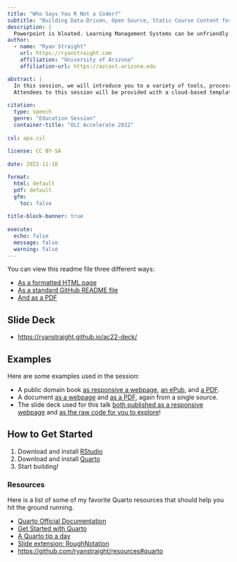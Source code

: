 ```yaml
---
title: "Who Says You R Not a Coder?"
subtitle: "Building Data-Driven, Open Source, Static Course Content for Accessibility and Interactivity with R"
description: |
  Powerpoint is bloated. Learning Management Systems can be unfriendly. Proprietary tools can just disappear tomorrow. What's the solution? Join this session to discover how to create and distribute impressive, accessible, responsive, truly interactive course websites, instructional materials, and slide decks with plain text and a little R magic. No coding knowledge necessary and relevant to all!
author:
  - name: "Ryan Straight"
    url: https://ryanstraight.com
    affiliation: "University of Arizona"
    affiliation-url: https://azcast.arizona.edu

abstract: |
  In this session, we will introduce you to a variety of tools, processes, and methods to take home with you and explore. Using an existing Statistics class as an example, you'll see how you can use simple, plain text and minimum code to build portable, accessible, and truly interactive content that is data-driven and open. While the example we use is an upper-division applied statistics class, the methods used can be (and are!) applied to any discipline and any level. We will barely scratch the surface in the time allotted, so attendees will go home with an overflowing toolbox to explore. As an added bonus, if you're into OER, you'll find an open source method for creating and distributing multimedia texts using the same exact tools.
  Attendees to this session will be provided with a cloud-based template for building these accessible and compact experiences. They will take this access home with them to explore and build upon at their leisure. Knowledge of Git and GitHub is encouraged but not required.
  
citation:
  type: speech
  genre: "Education Session"
  container-title: "OLC Accelerate 2022"
  
csl: apa.csl
  
license: CC BY-SA
  
date: 2022-11-16

format:
  html: default
  pdf: default
  gfm:
    toc: false
    
title-block-banner: true
    
execute:
  echo: false
  message: false
  warning: false
---
```


You can view this readme file three different ways:

+ [As a formatted HTML page](https://ryanstraight.github.io/ac22/README.html)
+ [As a standard GitHub README file](https://github.com/ryanstraight/ac22/)
+ [And as a PDF](https://ryanstraight.github.io/ac22/README.pdf)

## Slide Deck

+ <https://ryanstraight.github.io/ac22-deck/>

## Examples

Here are some examples used in the session:

+ A public domain book [as responsive a webpage](https://ryanstraight.github.io/ac22-book), [an ePub](https://ryanstraight.github.io/ac22-book/Quarto-ebook-demonstration.epub), and [a PDF](https://ryanstraight.github.io/ac22-book/Quarto-ebook-demonstration.pdf).
+ A document [as a webpage](https://uaappcomp.github.io/apcv302/info/syllabus/index.html) and [as a PDF](https://uaappcomp.github.io/apcv302/info/syllabus/APCV302_FA_22_7W1_Straight.pdf), again from a single source.
+ The slide deck used for this talk [both published as a responsive webpage](https://ryanstraight.github.io/ac22-deck/) and [as the raw code for you to explore](https://github.com/ryanstraight/ac22-deck/)!

## How to Get Started

1. Download and install [RStudio](https://posit.co/downloads/)
1. Download and install [Quarto](https://quarto.org)
1. Start building!

### Resources

Here is a list of some of my favorite Quarto resources that should help you hit the ground running.

+ [Quarto Official Documentation](https://quarto.org/)
+ [Get Started with Quarto](https://jthomasmock.github.io/quarto-2hr-webinar/)
+ [A Quarto tip a day](https://mine-cetinkaya-rundel.github.io/quarto-tip-a-day/)
+ [Slide extension: RoughNotation](https://emilhvitfeldt.github.io/quarto-roughnotation/#/title-slide)
+ [https://github.com/ryanstraight/resources#quarto](https://github.com/ryanstraight/resources#quarto)